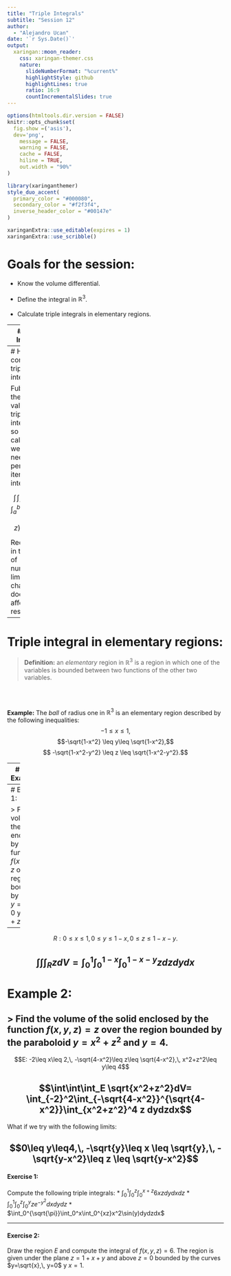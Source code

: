 ```yaml
---
title: "Triple Integrals"
subtitle: "Session 12"
author: 
  - "Alejandro Ucan"
date: '`r Sys.Date()`'
output:
  xaringan::moon_reader:
    css: xaringan-themer.css
    nature:
      slideNumberFormat: "%current%"
      highlightStyle: github
      highlightLines: true
      ratio: 16:9
      countIncrementalSlides: true
---
```


```r
options(htmltools.dir.version = FALSE)
knitr::opts_chunk$set(
  fig.show =('asis'),
  dev='png',
	message = FALSE,
	warning = FALSE,
	cache = FALSE,
	hiline = TRUE,
	out.width = "90%"
)
```

```r
library(xaringanthemer)
style_duo_accent(
  primary_color = "#000080",
  secondary_color = "#f2f3f4",
  inverse_header_color = "#00147e"
)
```

```r
xaringanExtra::use_editable(expires = 1)
xaringanExtra::use_scribble()
```
# Goals for the session:

 * Know the volume differential. <br/><br/>
 * Define the integral in $\mathbb{R}^3$. <br/><br/>
 * Calculate triple integrals in elementary regions.


---
# Triple Integral:

> The notion of triple integral is a generalization of the concept of integral to three-dimensional space. Using this, we can calculate the "volume" of a solid of four dimensions. The naive idea comes from the volume of a box, in fourth dimension, the box will have 4 different sides, and the volume will be the product of the four sides. Therefore in our case, $$f(x,y,z)dx dy dz$$ is the volume of a box-base with sides $dx, dy$ and $dz$.

---
# How to compute triple integrals?

Fubini's theorem is valid for triple integrals, so to calculate it, we just need to perform an iterated integration.

$${\int\!\int\!\int}_B fdV=\int_a^b \int_c^d \int_e^f f(x,y,z)dzdydx.$$

Recall that in the case of numerical limits, the change does not affect the result.

---
# Triple integral in elementary regions:

> **Definition:** an *elementary* region in $\mathbb{R}^3$ is a region in which one of the variables is bounded between two functions of the other two variables.

<br/><br/>

**Example:** The *ball* of radius one in $\mathbb{R}^3$ is an elementary region described by the following inequalities: $$-1\leq x\leq 1,$$
$$-\sqrt{1-x^2} \leq y\leq \sqrt{1-x^2},$$ 
$$ -\sqrt{1-x^2-y^2} \leq z \leq \sqrt{1-x^2-y^2}.$$

---
# Other Examples:

Other examples of elementary regions are:

* Consider the following cylinder: $$-1\leq x \leq 1$$ $$-\sqrt{1-x^2}\leq y \leq \sqrt{1-x^2}$$ $$ -2\leq z \leq 2.$$

* Consider the following prism: 
$$0 \leq x \leq 2$$ $$0\leq y \leq 2$$ $$0\leq z\leq 5-2x-2y$$

---
# Example 1:

> Find the volume of the solid enclosed by the function $f(x,y,z)=z$ over the region bounded by $x=0,\,y=0,\, z=0$ y $x+y+z=1$
--

$$R: 0\leq x\leq 1,\, 0\leq y \leq 1-x,\, 0\leq z\leq 1-x-y.$$

$$\int\int\int_R z dV= \int_0^1\int_0^{1-x}\int_0^{1-x-y} z dzdydx$$
---
# Example 2:

> Find the volume of the solid enclosed by the function $f(x,y,z)=z$ over the region bounded by the paraboloid $y=x^2+z^2$ and $y=4.$
--

$$E: -2\leq x\leq 2,\, -\sqrt{4-x^2}\leq z\leq \sqrt{4-x^2},\, x^2+z^2\leq y\leq 4$$

$$\int\int\int_E \sqrt{x^2+z^2}dV= \int_{-2}^2\int_{-\sqrt{4-x^2}}^{\sqrt{4-x^2}}\int_{x^2+z^2}^4  z dydzdx$$
---
What if we try with the following limits:

$$0\leq y\leq4,\, -\sqrt{y}\leq x \leq \sqrt{y},\, -\sqrt{y-x^2}\leq z \leq \sqrt{y-x^2}$$
---
#### Exercise 1:

Compute the following triple integrals:
  * $\int_0^1\int_0^z\int_0^{x+z}6xzdydxdz$
  * $\int_0^1\int_0^z\int_0^y ze^{-y^2}dxdydz$
  * $\int_0^{\sqrt{\pi}}\int_0^x\int_0^{xz}x^2\sin(y)dydzdx$


---
#### Exercise 2:

Draw the region $E$ and compute the integral of $f(x,y,z)=6.$ The region is given under the plane $z=1+x+y$ and above $z=0$ bounded by the curves $y=\sqrt{x},\, y=0$ y $x=1.$


